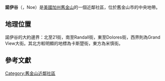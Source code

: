 {{Infobox settlement
<!--See the table at Template:Infobox settlement for all fields and descriptions of their usage.-->
<!-- Basic info ---------------->
|name=諾伊谷
|native_name = Noe Valley
|official_name=
|other_name=
|nickname=
|settlement_type=[[舊金山近鄰社區|舊金山近鄰社區]]
|total_type=<!-- to set a non-standard label for total area and population rows -->
<!-- images and maps ----------->
|image_skyline=Noe Valley.jpg
|image_caption=2013年的諾伊谷
|image_map=SF Noe Valley.png
|map_caption=於舊金山的位置
|pushpin_map=
|pushpin_label_position=right
|pushpin_map_caption=

|subdivision_type=[[國家|國家]]
|subdivision_name={{USA}}
|subdivision_type1=[[美国州份|州]]
|subdivision_name1={{flag|California}}
|subdivision_type2=[[郡市合一|郡市合一]]
|subdivision_name2=[[舊金山|舊金山]]
<!-- Politics ----------------->
|leader_title=[[San_Francisco_Board_of_Supervisors|Supervisor]]
|leader_name=[[Scott_Wiener|Scott Wiener]]
|leader_title1=[[California's_17th_State_Assembly_district|Assemblymember]]
|leader_name1={{Representative|caad|17|fmt=sleader}}<ref name=swd>{{Cite web
 | url = http://statewidedatabase.org/gis/gis2011/index_2011.html
 | title = Statewide Database
 | publisher = UC Regents
 | accessdate = October 9, 2014
 | archive-url = https://web.archive.org/web/20150201113744/http://statewidedatabase.org/gis/gis2011/index_2011.html
 | archive-date = 2015-02-01
 | dead-url = yes
 }}</ref>
|leader_title2= 州參議員
|leader_name2={{Representative|casd|11|fmt=sleader}}<ref name=swd/>
|leader_title3=[[加利福尼亞州第十二國會選區|聯邦眾議員]]
|leader_name3={{Representative|cacd|12|fmt=usleader}}<ref>{{Cite GovTrack|CA|12}}</ref>
|established_title=
|established_date=
<!-- Area --------------------->
|unit_pref=US
|area_footnotes=<ref name="city-data1">{{cite web|url=http://www.city-data.com/neighborhood/Noe-Valley-San-Francisco-CA.html|title=Noe Valley neighborhood in San Francisco, California (CA), 94110, 94114, 94131 subdivision profile - real estate, apartments, condos, homes, community, population, jobs, income, streets|work=city-data.com|accessdate=24 January 2015|archive-date=2015-09-24|archive-url=https://web.archive.org/web/20150924182631/http://www.city-data.com/neighborhood/Noe-Valley-San-Francisco-CA.html|dead-url=no}}</ref>
|area_total_sq_mi=1.147
|area_land_sq_mi=1.147
|area_water_sq_mi=
|area_water_percent=
<!-- Elevation -------------------------->
|elevation_footnotes=<!--for references: use <ref> </ref> tags-->
|elevation_m=
|elevation_ft=
|elevation_max_m=
|elevation_max_ft=
|elevation_min_m=
|elevation_min_ft=
<!-- Population ----------------------->
|population_as_of=2008年
|population_footnotes=<ref name="city-data1"/>
|population_total=21106
|population_density_sq_mi=18407
<!-- General information --------------->
|timezone=[[Pacific_Time_Zone|Pacific]]
|utc_offset=-8
|timezone_DST=[[Pacific_Daylight_Time|PDT]]
|utc_offset_DST=-7

|coordinates= {{coord|37|45|05.2|N|122|25|54.7|W|region:US-CA|display=inline,title}}
|coor_pinpoint=24th St. & Noe St.

<!-- Area/postal codes & others -------->
|postal_code_type=[[ZIP_code|ZIP code]]s
|postal_code=94103, 94110, 94114, 94131
|area_code_type=[[North_American_Numbering_Plan|Area codes]]
|area_code=[[Area_codes_415_and_628|415/628]]
}}

'''諾伊谷'''（{{lang-en|Noe Valley}}，Noe{{IPAc-en|ˈ|n|oʊ|.|iː}}）是[[美國|美國]][[加州|加州]][[舊金山|舊金山]]的一個近鄰社區，位於舊金山市的中央地帶。

== 地理位置 ==
諾伊谷的大約邊界：北至21街，南至Randall街，東至Dolores街，西界則為Grand View大街。其北方較明顯的地標為卡斯楚街，東方為米慎街。

== 參考文獻 ==
{{reflist}}


[[Category:舊金山近鄰社區|Category:舊金山近鄰社區]]